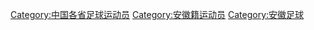 [[Category:中国各省足球运动员|Category:中国各省足球运动员]]
[[Category:安徽籍运动员|Category:安徽籍运动员]]
[[Category:安徽足球|Category:安徽足球]]